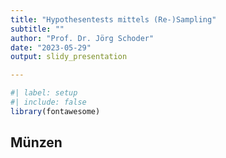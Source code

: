 ```yaml
---
title: "Hypothesentests mittels (Re-)Sampling"
subtitle: ""
author: "Prof. Dr. Jörg Schoder"
date: "2023-05-29"
output: slidy_presentation

---
```




```r
#| label: setup
#| include: false
library(fontawesome)
```

## Münzen
